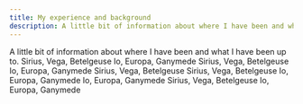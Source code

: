 ```yaml
---
title: My experience and background
description: A little bit of information about where I have been and what I have been up to.
---
```



<Card title="My experience and background">
    A little bit of information about where I have been and what I have been up to.
</Card>

<CardGrid stagger>
  <Card title="Burnsville High School" icon="star">
    Sirius, Vega, Betelgeuse
  </Card>
  <Card title="University of Minnesota" icon="moon">
    Io, Europa, Ganymede
  </Card>
    <Card title="Walmart" icon="star">
    Sirius, Vega, Betelgeuse
  </Card>
  <Card title="Oracle" icon="moon">
    Io, Europa, Ganymede
  </Card>
    <Card title="Medtronic" icon="star">
    Sirius, Vega, Betelgeuse
  </Card>
    <Card title="University of Minnesota" icon="moon">
    Sirius, Vega, Betelgeuse
  </Card>
  <Card title="University of Minnesota" icon="star">
    Io, Europa, Ganymede
  </Card>
  <Card title="Parallax" icon="moon">
    Io, Europa, Ganymede
  </Card>
  <Card title="Room & Board" icon="star">
    Sirius, Vega, Betelgeuse
  </Card>
  <Card title="PDA Engineering" icon="moon">
    Io, Europa, Ganymede
  </Card>
</CardGrid>